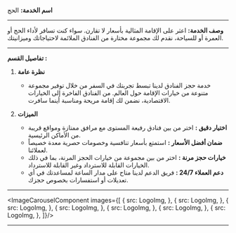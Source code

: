 

**اسم الخدمة:** الحج

---

**وصف الخدمة:**
اعثر على الإقامة المثالية بأسعار لا تقارن. سواء كنت تسافر لأداء الحج أو العمرة أو للسياحة، نقدم لك مجموعة مختارة من الفنادق الملائمة لاحتياجاتك وميزانيتك.

---

**تفاصيل القسم :**
1. **نظرة عامة**

   - خدمة حجز الفنادق لدينا تبسط تجربتك في السفر من خلال توفير مجموعة متنوعة من خيارات الإقامة حول العالم. من الفنادق الفاخرة إلى الخيارات الاقتصادية، نضمن لك إقامة مريحة ومناسبة أينما سافرت.

2. **الميزات**
   - **اختيار دقيق :** اختر من بين فنادق رفيعة المستوى مع مرافق ممتازة ومواقع قريبة من الأماكن الرئيسية.
   - **ضمان أفضل الأسعار :** استمتع بأسعار تنافسية وخصومات حصرية معدة خصيصاً لعملائنا.
   - **خيارات حجز مرنة :** اختر من بين مجموعة من خيارات الحجز المرنة، بما في ذلك الخيارات القابلة للاسترداد وغير القابلة للاسترداد.
   - **دعم العملاء 24/7 :** فريق الدعم لدينا متاح على مدار الساعة لمساعدتك في أي تعديلات أو استفسارات بخصوص حجزك.

---

<ImageCarouselComponent images={[
   {
      src: LogoImg,
   },
   {
      src: LogoImg,
   },
   {
      src: LogoImg,
   },
   {
      src: LogoImg,
   },
   {
      src: LogoImg,
   },
   {
      src: LogoImg,
   },
   {
      src: LogoImg,
   },
]}/>

---
